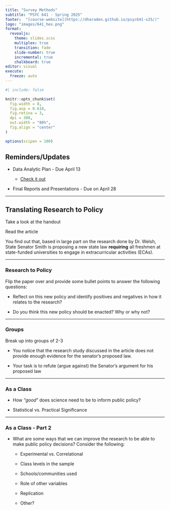 ```yaml
---
title: "Survey Methods"
subtitle: "PSYC 641 - Spring 2025"
footer:  "[course-website](https://dharaden.github.io/psyc641-s25/)"
logo: "images/641_hex.png"
format: 
  revealjs:
    theme: slides.scss
    multiplex: true
    transition: fade
    slide-number: true
    incremental: true 
    chalkboard: true
editor: visual
execute:
  freeze: auto
---
```


```r
#| include: false

knitr::opts_chunk$set(
  fig.width = 8,
  fig.asp = 0.618,
  fig.retina = 3,
  dpi = 300,
  out.width = "80%",
  fig.align = "center"
)

options(scipen = 100)
```

## Reminders/Updates

::: nonincremental
-   Data Analytic Plan - Due April 13

    -   [Check it out](/project/final-proj-desc.html)

-   Final Reports and Presentations - Due on April 28
:::

------------------------------------------------------------------------

## Translating Research to Policy

Take a look at the handout

Read the article

You find out that, based in large part on the research done by Dr. Welsh, State Senator Smith is proposing a new state law **requiring** all freshmen at state-funded universities to engage in extracurricular activities (ECAs).

------------------------------------------------------------------------

### Research to Policy

Flip the paper over and provide some bullet points to answer the following questions:

::: nonincremental
-   Reflect on this new policy and identify positives and negatives in how it relates to the research?

-   Do you think this new policy should be enacted? Why or why not?
:::

------------------------------------------------------------------------

### Groups

Break up into groups of 2-3

-   You notice that the research study discussed in the article does not provide enough evidence for the senator’s proposed law.

-   Your task is to refute (argue against) the Senator’s argument for his proposed law

------------------------------------------------------------------------

### As a Class

-   How *"good*" does science need to be to inform public policy?

-   Statistical vs. Practical Significance

------------------------------------------------------------------------

### As a Class - Part 2

-   What are some ways that we can improve the research to be able to make public policy decisions? Consider the following:

    -   Experimental vs. Correlational

    -   Class levels in the sample

    -   Schools/communities used

    -   Role of other variables

    -   Replication

    -   Other?
